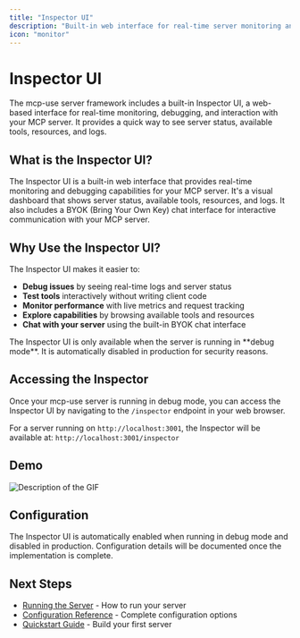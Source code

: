 ```yaml
---
title: "Inspector UI"
description: "Built-in web interface for real-time server monitoring and debugging"
icon: "monitor"
---
```


# Inspector UI

<Card title="" img="./images/mcp_use_inspector.gif" horizontal="true"/>

<Info>
The mcp-use server framework includes a built-in Inspector UI, a web-based interface for real-time monitoring, debugging, and interaction with your MCP server. It provides a quick way to see server status, available tools, resources, and logs.
</Info>

## What is the Inspector UI?

The Inspector UI is a built-in web interface that provides real-time monitoring and debugging capabilities for your MCP server. It's a visual dashboard that shows server status, available tools, resources, and logs. It also includes a BYOK (Bring Your Own Key) chat interface for interactive communication with your MCP server.

## Why Use the Inspector UI?

The Inspector UI makes it easier to:
- **Debug issues** by seeing real-time logs and server status
- **Test tools** interactively without writing client code
- **Monitor performance** with live metrics and request tracking
- **Explore capabilities** by browsing available tools and resources
- **Chat with your server** using the built-in BYOK chat interface

<Warning>
The Inspector UI is only available when the server is running in **debug mode**. It is automatically disabled in production for security reasons.
</Warning>

## Accessing the Inspector

Once your mcp-use server is running in debug mode, you can access the Inspector UI by navigating to the `/inspector` endpoint in your web browser.

For a server running on `http://localhost:3001`, the Inspector will be available at:
`http://localhost:3001/inspector`

## Demo
<img src="./images/mcp_use_inspector.gif" alt="Description of the GIF" />

## Configuration

The Inspector UI is automatically enabled when running in debug mode and disabled in production. Configuration details will be documented once the implementation is complete.

## Next Steps

- [Running the Server](/python/server/running) - How to run your server
- [Configuration Reference](/python/server/configuration) - Complete configuration options
- [Quickstart Guide](/python/server/quickstart) - Build your first server
